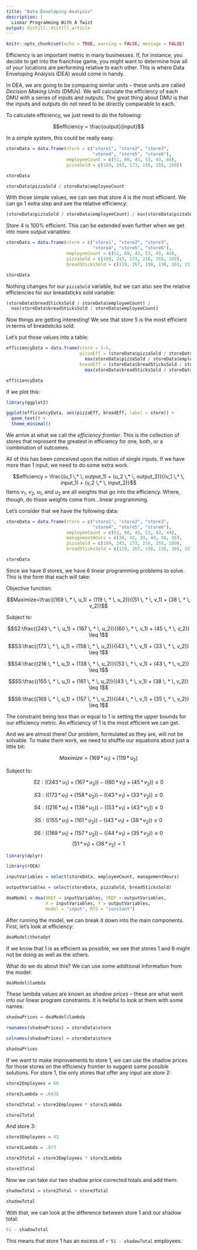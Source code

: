 ```yaml
---
title: "Data Enveloping Analysis"
description: |
  Linear Programming With A Twist
output: distill::distill_article
---
```


```r
knitr::opts_chunk$set(echo = TRUE, warning = FALSE, message = FALSE)
```

Efficiency is an important metric in many businesses. If, for instance, you decide to get into the franchise game, you might want to determine how all of your locations are performing relative to each other. This is where Data Enveloping Analysis (DEA) would come in handy.

In DEA, we are going to be comparing similar units -- these units are called *Decision Making Units* (DMUs). We will calculate the efficiency of each DMU with a series of inputs and outputs. The great thing about DMU is that the inputs and outputs do not need to be directly comparable to each.

To calculate efficiency, we just need to do the following:

$$efficiency = \frac{output}{input}$$

In a simple system, this could be really easy:

```r
storeData = data.frame(store = c("store1", "store2", "store3", 
                                 "store4", "store5", "store6"),
                       employeeCount = c(51, 60, 43, 53, 43, 44),
                       pizzaSold = c(169, 243, 173, 216, 155, 169))

storeData
```

```r
storeData$pizzaSold / storeData$employeeCount
```

With those simple values, we can see that store 4 is the most efficient. We can go 1 extra step and see the relative efficiency:

```r
(storeData$pizzaSold / storeData$employeeCount) / max(storeData$pizzaSold / storeData$employeeCount)
```

Store 4 is 100% efficient. This can be extended even further when we get into more output variables:

```r
storeData = data.frame(store = c("store1", "store2", "store3", 
                                 "store4", "store5", "store6"),
                       employeeCount = c(51, 60, 43, 53, 43, 44),
                       pizzaSold = c(169, 243, 173, 216, 155, 169),
                       breadSticksSold = c(119, 167, 158, 138, 161, 157))

storeData
```

Nothing changes for our `pizzaSold` variable, but we can also see the relative efficiencies for our breadsticks sold variable:

```r
(storeData$breadSticksSold / storeData$employeeCount) / 
  max(storeData$breadSticksSold / storeData$employeeCount)
```

Now things are getting interesting! We see that store 5 is the most efficient in terms of breadsticks sold. 

Let's put those values into a table:

```r
efficiencyData = data.frame(store = 1:6, 
                            pizzaEff = (storeData$pizzaSold / storeData$employeeCount) / 
                              max(storeData$pizzaSold / storeData$employeeCount), 
                            breadEff = (storeData$breadSticksSold / storeData$employeeCount) / 
                              max(storeData$breadSticksSold / storeData$employeeCount))

efficiencyData
```

If we plot this:

```r
library(ggplot2)

ggplot(efficiencyData, aes(pizzaEff, breadEff, label = store)) +
  geom_text() +
  theme_minimal()
```

We arrive at what we call the *efficiency frontier*. This is the collection of stores that represent the greatest in efficiency for one, both, or a combination of outcomes.

All of this has been conceived upon the notion of single inputs. If we have more than 1 input, we need to do some extra work.

$$efficiency = \frac{(u_1 \,* \, output_1) + (u_2 \,* \, output_2)}{(v_1 \,* \, input_1) + (v_2 \,* \, input_2)}$$
Items $v_1$, $v_2$, $u_1$, and $u_2$ are all weights that go into the efficiency. Where, though, do those weights come from...linear programming.

Let's consider that we have the following data:

```r
storeData = data.frame(store = c("store1", "store2", "store3", 
                                 "store4", "store5", "store6"),
                       employeeCount = c(51, 60, 43, 53, 43, 44),
                       managementHours = c(38, 45, 33, 43, 38, 35),
                       pizzaSold = c(169, 243, 173, 216, 155, 169),
                       breadSticksSold = c(119, 167, 158, 138, 161, 157))

storeData
```

Since we have 6 stores, we have 6 linear programming problems to solve. This is the form that each will take:

Objective function:

$$Maximize=\frac{(169 \, * \, u_1) + (119 \, * \, u_2)}{(51 \, * \, v_1) + (38 \, * \, v_2)}$$

Subject to:

$$S2:\frac{(243 \, * \, u_1) + (167 \, * \, u_2)}{(60 \, * \, v_1) + (45 \, * \, v_2)} \leq 1$$

$$S3:\frac{(173 \, * \, u_1) + (158 \, * \, u_2)}{(43 \, * \, v_1) + (33 \, * \, v_2)} \leq 1$$

$$S4:\frac{(216 \, * \, u_1) + (138 \, * \, u_2)}{(53 \, * \, v_1) + (43 \, * \, v_2)} \leq 1$$

$$S5:\frac{(155 \, * \, u_1) + (161 \, * \, u_2)}{(43 \, * \, v_1) + (38 \, * \, v_2)} \leq 1$$

$$S6:\frac{(169 \, * \, u_1) + (157 \, * \, u_2)}{(44 \, * \, v_1) + (35 \, * \, v_2)} \leq 1$$

The constraint being less than or equal to 1 is setting the upper bounds for our efficiency metric. An efficiency of 1 is the most efficient we can get.

And we are almost there! Our problem, formulated as they are, will not be solvable. To make them work, we need to shuffle our equations about just a little bit:

$$Maximize=(169 \, * \, u_1) + (119 \, * \, u_2)$$

Subject to:

$$S2:((243 \, * \, u_1) + (167 \, * \, u_2)) - ((60 \, * \, v_1) + (45 \, * \, v_2)) \leq 0$$

$$S3:((173 \, * \, u_1) + (158 \, * \, u_2)) - ((43 \, * \, v_1) + (33 \, * \, v_2)) \leq 0$$

$$S4:((216 \, * \, u_1) + (138 \, * \, u_2)) - ((53 \, * \, v_1) + (43 \, * \, v_2)) \leq 0$$

$$S5:((155 \, * \, u_1) + (161 \, * \, u_2)) - ((43 \, * \, v_1) + (38 \, * \, v_2)) \leq 0$$

$$S6:((169 \, * \, u_1) + (157 \, * \, u_2)) - ((44 \, * \, v_1) + (35 \, * \, v_2)) \leq 0$$
$$(51 \, * \, v_1) + (38 \, * \, v_2) = 1$$

```r
library(dplyr)

library(rDEA)

inputVariables = select(storeData, employeeCount, managementHours)

outputVariables = select(storeData, pizzaSold, breadSticksSold)

deaModel = dea(XREF = inputVariables, YREF = outputVariables, 
               X = inputVariables, Y = outputVariables, 
               model = "input", RTS = "constant")
```

After running the model, we can break it down into the main components. First, let's look at efficiency:

```r
deaModel$thetaOpt
```

If we know that 1 is as efficient as possible, we see that stores 1 and 6 might not be doing as well as the others. 

What do we do about this? We can use some additional information from the model:

```r
deaModel$lambda
```

These lambda values are known as *shadow prices* -- these are what went into our linear program constraints. It is helpful to look at them with some names:

```r
shadowPrices = deaModel$lambda

rownames(shadowPrices) = storeData$store

colnames(shadowPrices) = storeData$store

shadowPrices
```

If we want to make improvements to store 1, we can use the shadow prices for those stores on the efficiency frontier to suggest some possible solutions. For store 1, the only stores that offer any input are store 2:

```r
store2Employees = 60

store2Lambda = .6435

store2Total = store2Employees * store2Lambda

store2Total
```

And store 3:

```r
store3Employees = 43

store3Lambda = .073

store3Total = store3Employees * store3Lambda

store3Total
```

Now we can take our two shadow price corrected totals and add them:

```r
shadowTotal = store2Total + store3Total

shadowTotal
```

With that, we can look at the difference between store 1 and our shadow total:

```r
51 - shadowTotal
```

This means that store 1 has an excess of `r 51 - shadowTotal` employees.